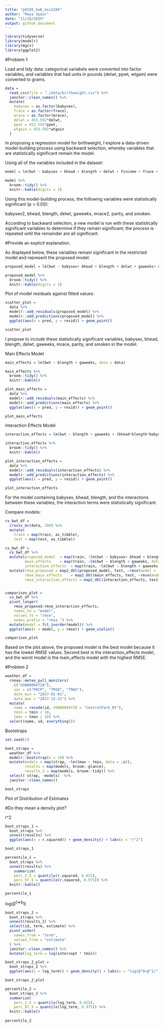 ```yaml
---
title: "p8105_hw6_mss2284"
author: "Maya Spaur"
date: "11/16/2019"
output: github_document
---
```


```r
library(tidyverse)
library(modelr)
library(mgcv)
library(ggplot2)

```

#Problem 1

Load and tidy data: categorical variabels were converted into factor variables, and variables that had units in pounds (delwt, ppwt, wtgain) were converted to grams.

```r
data = 
  read_csv(file = "./data/birthweight.csv") %>%
  janitor::clean_names() %>%
  mutate(
    babysex = as.factor(babysex),
    frace = as.factor(frace),
    mrace = as.factor(mrace),
    delwt = 453.592*delwt,
    ppwt = 453.592*ppwt,
    wtgain = 453.592*wtgain
  )

```

In proposing a regression model for birthweight, I explore a data-driven model-building process using backward selection, whereby variables that are statistically significant remain the model.

Using all of the variables included in the dataset:

```r
model = lm(bwt ~ babysex + bhead + blength + delwt + fincome + frace + gaweeks + malform + menarche + mheight + momage + mrace + parity + pnumlbw + pnumsga + ppbmi + ppwt + smoken + wtgain, data = data)

model %>%
  broom::tidy() %>%
  knitr::kable(digits = 2)
```

Using this model-building process, the following variables were statistically significant (p < 0.05):

babysex2, bhead, blength, delwt, gaweeks, mrace2, parity, and smoken.

According to backward selection, a new model is run with these statistically significant variables to determine if they remain significant; the process is repeated until the remainder are all significant. 

#Provide an explicit explanation.

As displayed below, these variables remain significant in the restricted model and represent the proposed model: 

```r

proposed_model = lm(bwt ~ babysex+ bhead + blength + delwt + gaweeks+ mrace + parity + smoken, data = data)

proposed_model %>%
  broom::tidy() %>%
  knitr::kable(digits = 2)

```

Plot of model residuals against fitted values:

```r
scatter_plot =
  data %>% 
  modelr::add_residuals(proposed_model) %>% 
  modelr::add_predictions(proposed_model) %>%
  ggplot(aes(x = pred, y = resid)) + geom_point()

scatter_plot
```

I propose to include these statistically significant variables, babysex, bhead, blength, delwt, gaweeks, mrace, parity, and smoken in the model.


Main Effects Model

```r

main_effects = lm(bwt ~ blength + gaweeks, data = data)

main_effects %>%
  broom::tidy() %>%
  knitr::kable()

plot_main_effects =
  data %>% 
  modelr::add_residuals(main_effects) %>%
  modelr::add_predictions(main_effects) %>%
  ggplot(aes(x = pred, y = resid)) + geom_point()

plot_main_effects
```

Interaction Effects Model

```r

interaction_effects = lm(bwt ~ blength + gaweeks + (bhead*blength*babysex), data = data)

interaction_effects %>%
  broom::tidy() %>%
  knitr::kable()

plot_interaction_effects =
  data %>% 
  modelr::add_residuals(interaction_effects) %>%
  modelr::add_predictions(interaction_effects) %>%
  ggplot(aes(x = pred, y = resid)) + geom_point()

plot_interaction_effects
```

For the model containing babysex, bhead, blength, and the interactions between these variables, the interaction terms were statistically significant.


Compare models:

```r
cv_bwt_df =
  crossv_mc(data, 100) %>%
  mutate(
    train = map(train, as_tibble),
    test = map(test, as_tibble))

cv_bwt_df = 
  cv_bwt_df %>% 
  mutate(proposed_model  = map(train, ~lm(bwt ~ babysex+ bhead + blength + delwt + gaweeks+ mrace + parity + smoken, data = .x)),
         main_effects    = map(train, ~lm(bwt ~ blength + gaweeks, data = .x)),
         interaction_effects  = map(train, ~lm(bwt ~ blength + gaweeks + (bhead*blength*babysex), data = .x))) %>% 
  mutate(rmse_proposed = map2_dbl(proposed_model, test, ~rmse(model = .x, data = .y)),
         rmse_main_effects    = map2_dbl(main_effects, test, ~rmse(model = .x, data = .y)),
         rmse_interaction_effects = map2_dbl(interaction_effects, test, ~rmse(model = .x, data = .y)))


comparison_plot = 
  cv_bwt_df %>% 
  pivot_longer(
    rmse_proposed:rmse_interaction_effects,
    names_to = "model", 
    values_to = "rmse",
    names_prefix = "rmse_") %>% 
  mutate(model = fct_inorder(model)) %>% 
  ggplot(aes(x = model, y = rmse)) + geom_violin()

comparison_plot
```


Based on the plot above, the proposed model is the best model because it has the lowest RMSE values. Second best is the interaction_effects model, and the worst model is the main_effects model with the highest RMSE.

#Problem 2


```r
weather_df = 
  rnoaa::meteo_pull_monitors(
    c("USW00094728"),
    var = c("PRCP", "TMIN", "TMAX"), 
    date_min = "2017-01-01",
    date_max = "2017-12-31") %>%
  mutate(
    name = recode(id, USW00094728 = "CentralPark_NY"),
    tmin = tmin / 10,
    tmax = tmax / 10) %>%
  select(name, id, everything())

```

Bootstraps

```r
set.seed(1)

boot_straps = 
  weather_df %>% 
  modelr::bootstrap(n = 10) %>%
  mutate(models = map(strap, ~lm(tmax ~ tmin, data = .x)),
         results = map(models, broom::glance),
         results_2 = map(models, broom::tidy)) %>%
  select(-strap, -models)  %>%
  janitor::clean_names()

boot_straps
```


Plot of Distribution of Estimates

#Do they mean a density plot?

r^2
```r
boot_straps_1 =
  boot_straps %>% 
  unnest(results) %>%
  ggplot(aes(x = r.squared)) + geom_density() + labs(x = "r^2")

boot_straps_1

percentile_1 = 
  boot_straps %>% 
  unnest(results) %>%
    summarize(
    perc_2.5 = quantile(r.squared, 0.025),
    perc_97.5 = quantile(r.squared, 0.975)) %>%
  knitr::kable()

percentile_1

```

log(β^0∗β^1)

```r
boot_straps_2 =
  boot_straps %>% 
  unnest(results_2) %>%
  select(id, term, estimate) %>%
  pivot_wider(
    names_from = "term",
    values_from = "estimate"
  ) %>%
  janitor::clean_names() %>%
  mutate(log_term = log(intercept * tmin)) 

boot_straps_2_plot =
  boot_straps_2 %>%
  ggplot(aes(x = log_term)) + geom_density() + labs(x = "log(β^0∗β^1)")

boot_straps_2_plot

percentile_2 = 
  boot_straps_2 %>%
  summarize(
    perc_2.5 = quantile(log_term, 0.025),
    perc_97.5 = quantile(log_term, 0.975)) %>%
  knitr::kable()
  
percentile_2  

```

